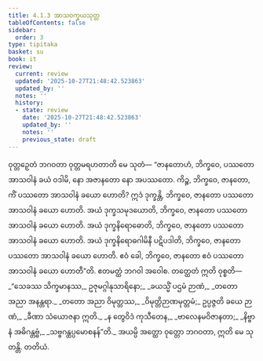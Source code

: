 ```yaml
---
title: 4.1.3 အာသဝက္ခယသုတ္တ
tableOfContents: false
sidebar:
  order: 3
type: tipitaka
basket: su
book: it
review:
  current: review
  updated: '2025-10-27T21:48:42.523863'
  updated_by: ''
  notes: ''
  history:
  - state: review
    date: '2025-10-27T21:48:42.523863'
    updated_by: ''
    notes: ''
    previous_state: draft
---
```



<ReviewStatus review={frontmatter.review} showDetails={true} />

<HypothesisAnnotation frontmatter={frontmatter} />

<DynamicBreadcrumb />

<Division number="102" book="it" e="ch" v="18" p="265">

<Paragraph number="741" book="it">
ဝုတ္တဉှေတံ ဘဂဝတာ ဝုတ္တမရဟတာတိ မေ သုတံ—
</Paragraph>

<Paragraph number="742" book="it">
“ဇာနတောဟံ, ဘိက္ခဝေ, ပဿတော အာသဝါနံ ခယံ ဝဒါမိ, နော အဇာနတော နော အပဿတော. ကိဉ္စ, ဘိက္ခဝေ, ဇာနတော, ကိံ ပဿတော အာသဝါနံ ခယော ဟောတိ? ဣဒံ ဒုက္ခန္တိ, ဘိက္ခဝေ, ဇာနတော ပဿတော အာသဝါနံ ခယော ဟောတိ. အယံ ဒုက္ခသမုဒယောတိ, ဘိက္ခဝေ, ဇာနတော ပဿတော အာသဝါနံ ခယော ဟောတိ. အယံ ဒုက္ခနိရောဓောတိ, ဘိက္ခဝေ, ဇာနတော ပဿတော အာသဝါနံ ခယော ဟောတိ. အယံ ဒုက္ခနိရောဓဂါမိနီ ပဋိပဒါတိ, ဘိက္ခဝေ, ဇာနတော ပဿတော အာသဝါနံ ခယော ဟောတိ. ဧဝံ ခေါ, ဘိက္ခဝေ, ဇာနတော ဧဝံ ပဿတော အာသဝါနံ ခယော ဟောတီ”တိ. ဧတမတ္ထံ ဘဂဝါ အဝေါစ. တတ္ထေတံ ဣတိ ဝုစ္စတိ—
</Paragraph>

<Paragraph number="743" type="verses" book="it">
_“သေခဿ သိက္ခမာနဿ,_  
ဥဇုမဂ္ဂါနုသာရိနော;_  
_ခယသ္မိံ ပဌမံ ဉာဏံ,_  
_တတော အညာ အနန္တရာ._  

</Paragraph>

<Paragraph number="744" type="verses" book="it">
_တတော အညာ ဝိမုတ္တဿ,_  
_ဝိမုတ္တိဉာဏမုတ္တမံ;_  
ဥပ္ပဇ္ဇတိ ခယေ ဉာဏံ,_  
_ခီဏာ သံယောဇနာ ဣတိ._  

</Paragraph>

<Paragraph number="745" type="verses" book="it">
_န တွေဝိဒံ ကုသီတေန,_  
_ဗာလေနမဝိဇာနတာ;_  
_နိဗ္ဗာနံ အဓိဂန္တဗ္ဗံ,_  
_သဗ္ဗဂန္ထပ္ပမောစနန်”တိ._  

</Paragraph>

<Paragraph number="746" book="it">
အယမ္ပိ အတ္ထော ဝုတ္တော ဘဂဝတာ, ဣတိ မေ သုတန္တိ.

</Paragraph>
</Division>

<Paragraph number="747" type="center" book="it">
တတိယံ.
</Paragraph>